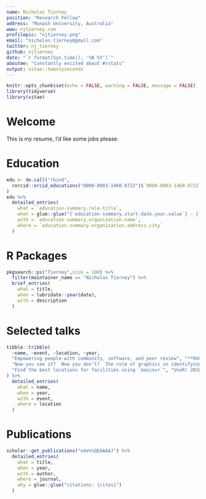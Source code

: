 ```yaml
---
name: Nicholas Tierney
position: "Research Fellow"
address: "Monash University, Australia"
www: njtierney.com
profilepic: "njtierney.png"
email: "nicholas.tierney@gmail.com"
twitter: nj_tierney
github: njtierney
date: "`r format(Sys.time(), '%B %Y')`"
aboutme: "Constantly excited about #rstats"
output: vitae::twentyseconds
---
```


```r
knitr::opts_chunk$set(echo = FALSE, warning = FALSE, message = FALSE)
library(tidyverse)
library(vitae)
```

# Welcome

This is my resume, I'd like some jobs please.

# Education
```r
edu <- do.call("rbind",
  rorcid::orcid_educations("0000-0003-1460-8722")$`0000-0003-1460-8722`$`affiliation-group`$summaries
)
edu %>%
  detailed_entries(
    what = `education-summary.role-title`,
    when = glue::glue("{`education-summary.start-date.year.value`} - {`education-summary.end-date.year.value`}"),
    with = `education-summary.organization.name`,
    where = `education-summary.organization.address.city`
  )
```

# R Packages
```r
pkgsearch::ps("Tierney",size = 100) %>%
  filter(maintainer_name == "Nicholas Tierney") %>%
  brief_entries(
    what = title,
    when = lubridate::year(date),
    with = description
  )
```

# Selected talks
```r
tibble::tribble(
  ~name, ~event, ~location, ~year,
  "Empowering people with community, software, and peer review", "**RUCK: R Users Conference Korea (Invited Keynote speaker)**", "Seoul, Korea", 2018,
  "Now you see it?  Now you don’t?  The role of graphics in identifying MCMC convergence (Awarded Runner up Pitman Prize for Young Statistician)", "ISCB-ASC", "Melbourne, Australia", 2018,
  "Find the best locations for facilities using `maxcovr`", "UseR! 2018", "Brisbane, Australia", 2018
) %>%
  detailed_entries(
    what = name,
    when = year,
    with = event,
    where = location
  )
```

\endfirstpage

# Publications
```r
scholar::get_publications("o4eVsQEAAAAJ") %>%
  detailed_entries(
    what = title,
    when = year,
    with = author,
    where = journal,
    why = glue::glue("citations: {cites}")
  )
```
